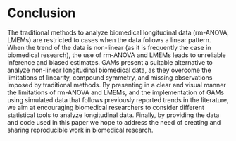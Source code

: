 
# Conclusion

The traditional methods to analyze biomedical longitudinal data (rm-ANOVA, LMEMs) are restricted to cases when the data follows a linear pattern. When the trend of the data is non-linear (as it is frequently the case in biomedical research), the use of rm-ANOVA and LMEMs leads to unreliable inference and biased estimates. GAMs present a suitable alternative to analyze non-linear longitudinal biomedical data, as they overcome the limitations of linearity, compound symmetry, and missing observations imposed by traditional methods. By  presenting in a clear and visual manner the limitations of rm-ANOVA and LMEMs, and the implementation of GAMs using simulated data that follows previously reported trends in the literature, we aim at encouraging biomedical researchers to consider different statistical tools to analyze longitudinal data. Finally, by providing the data and code used in this paper we hope to address the need of creating and sharing reproducible work in biomedical research.
